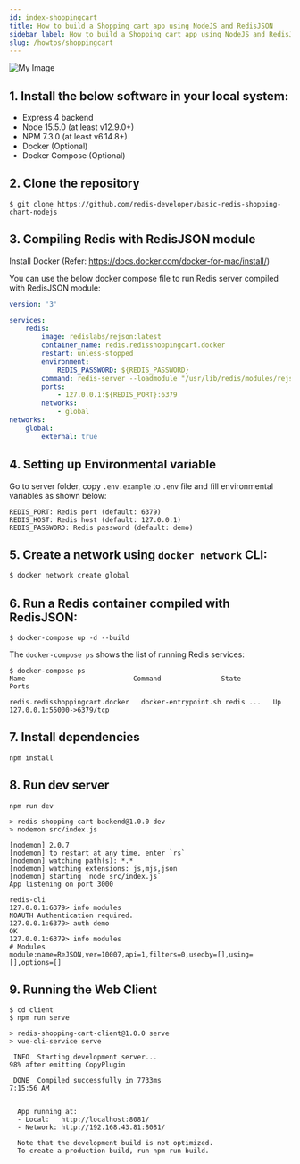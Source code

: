 ```yaml
---
id: index-shoppingcart
title: How to build a Shopping cart app using NodeJS and RedisJSON
sidebar_label: How to build a Shopping cart app using NodeJS and RedisJSON
slug: /howtos/shoppingcart
---
```


![My Image](shoppingcart.png)
## 1. Install the below software in your local system:

- Express 4 backend
- Node 15.5.0 (at least v12.9.0+)
- NPM 7.3.0 (at least v6.14.8+)
- Docker (Optional)
- Docker Compose (Optional)



## 2. Clone the repository

```
$ git clone https://github.com/redis-developer/basic-redis-shopping-chart-nodejs
```

## 3. Compiling Redis with RedisJSON module

Install Docker (Refer: https://docs.docker.com/docker-for-mac/install/)


You can use the below docker compose file to run Redis server compiled with RedisJSON module:
 
 
```yaml
version: '3'

services:
    redis:
        image: redislabs/rejson:latest
        container_name: redis.redisshoppingcart.docker
        restart: unless-stopped
        environment:
            REDIS_PASSWORD: ${REDIS_PASSWORD}
        command: redis-server --loadmodule "/usr/lib/redis/modules/rejson.so" --requirepass "$REDIS_PASSWORD"
        ports:
            - 127.0.0.1:${REDIS_PORT}:6379
        networks:
            - global
networks:
    global:
        external: true

```

## 4. Setting up Environmental variable

Go to server folder, copy `.env.example` to `.env` file and fill environmental variables as shown below:

```
REDIS_PORT: Redis port (default: 6379)
REDIS_HOST: Redis host (default: 127.0.0.1)
REDIS_PASSWORD: Redis password (default: demo)
```

## 5. Create a network using `docker network` CLI: 
 
```sh
$ docker network create global 
```


## 6. Run a Redis container compiled with RedisJSON:

```
$ docker-compose up -d --build
```

The `docker-compose ps` shows the list of running Redis services:
 
  
```
$ docker-compose ps
Name                           Command               State          Ports          

redis.redisshoppingcart.docker   docker-entrypoint.sh redis ...   Up      127.0.0.1:55000->6379/tcp
```

## 7. Install dependencies

```
npm install
```

## 8. Run dev server

```
npm run dev

> redis-shopping-cart-backend@1.0.0 dev
> nodemon src/index.js

[nodemon] 2.0.7
[nodemon] to restart at any time, enter `rs`
[nodemon] watching path(s): *.*
[nodemon] watching extensions: js,mjs,json
[nodemon] starting `node src/index.js`
App listening on port 3000
```

```
redis-cli
127.0.0.1:6379> info modules
NOAUTH Authentication required.
127.0.0.1:6379> auth demo
OK
127.0.0.1:6379> info modules
# Modules
module:name=ReJSON,ver=10007,api=1,filters=0,usedby=[],using=[],options=[]
```

## 9. Running the Web Client

```
$ cd client
$ npm run serve 

> redis-shopping-cart-client@1.0.0 serve
> vue-cli-service serve

 INFO  Starting development server...
98% after emitting CopyPlugin

 DONE  Compiled successfully in 7733ms                                                                                                                              7:15:56 AM


  App running at:
  - Local:   http://localhost:8081/ 
  - Network: http://192.168.43.81:8081/

  Note that the development build is not optimized.
  To create a production build, run npm run build.

```


  

